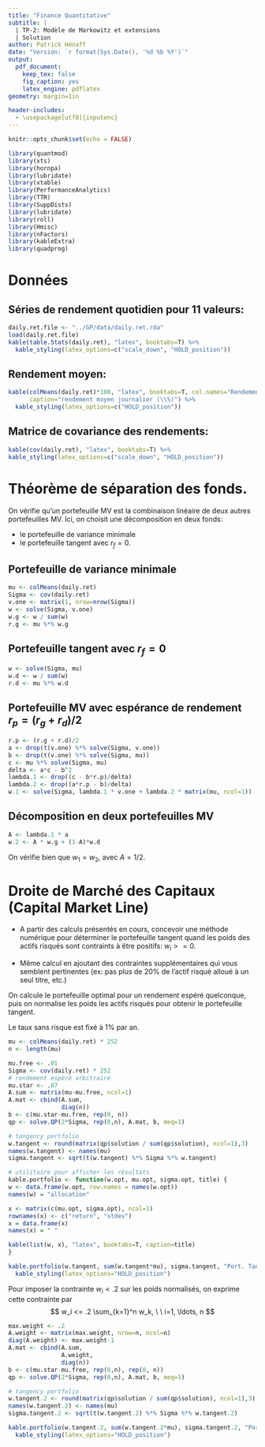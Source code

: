 ```yaml
---
title: "Finance Quantitative"
subtitle: |
  | TP-2: Modèle de Markowitz et extensions
  | Solution
author: Patrick Hénaff
date: "Version: `r format(Sys.Date(), '%d %b %Y')`"
output:
  pdf_document:
    keep_tex: false
    fig_caption: yes
    latex_engine: pdflatex
geometry: margin=1in

header-includes:
  - \usepackage[utf8]{inputenc}
---
```


```r
knitr::opts_chunk$set(echo = FALSE)
```

```r
library(quantmod)
library(xts)
library(hornpa)
library(lubridate)
library(xtable)
library(PerformanceAnalytics)
library(TTR)
library(SuppDists)
library(lubridate)
library(roll)
library(Hmisc)
library(nFactors)
library(kableExtra)
library(quadprog)
```

# Données

## Séries de rendement quotidien pour 11 valeurs:

```r
daily.ret.file <- "../GP/data/daily.ret.rda"
load(daily.ret.file)
kable(table.Stats(daily.ret), "latex", booktabs=T) %>%
  kable_styling(latex_options=c("scale_down", "HOLD_position"))
```

## Rendement moyen:

```r
kable(colMeans(daily.ret)*100, "latex", booktabs=T, col.names="Rendement",
      caption="rendement moyen journalier (\\%)") %>%
  kable_styling(latex_options=c("HOLD_position"))
```

## Matrice de covariance des rendements:

```r
kable(cov(daily.ret), "latex", booktabs=T) %>%
kable_styling(latex_options=c("scale_down", "HOLD_position"))

```

# Théorème de séparation des fonds.

On vérifie qu'un portefeuille MV est la combinaison linéaire de deux autres portefeuilles MV. Ici, on choisit une décomposition en deux fonds:

+ le portefeuille de variance minimale
+ le portefeuille tangent avec $r_f=0$.

## Portefeuille de variance minimale

```r
mu <- colMeans(daily.ret)
Sigma <- cov(daily.ret)
v.one <- matrix(1, nrow=nrow(Sigma))
w <- solve(Sigma, v.one)
w.g <- w / sum(w)
r.g <- mu %*% w.g
```

## Portefeuille tangent avec $r_f=0$

```r
w <- solve(Sigma, mu)
w.d <- w / sum(w)
r.d <- mu %*% w.d
```

## Portefeuille MV avec espérance de rendement $r_p = (r_g + r_d)/2$

```r
r.p <- (r.g + r.d)/2
a <- drop(t(v.one) %*% solve(Sigma, v.one))
b <- drop(t(v.one) %*% solve(Sigma, mu))
c <- mu %*% solve(Sigma, mu)
delta <- a*c - b^2
lambda.1 <- drop((c - b*r.p)/delta)
lambda.2 <- drop((a*r.p - b)/delta)
w.1 <- solve(Sigma, lambda.1 * v.one + lambda.2 * matrix(mu, ncol=1))
```

## Décomposition en deux portefeuilles MV

```r
A <- lambda.1 * a
w.2 <- A * w.g + (1-A)*w.d
```

On vérifie bien que $w_1 = w_2$, avec $A=1/2$.

# Droite de Marché des Capitaux (Capital Market Line)

+ A partir des calculs présentés en cours, concevoir une méthode numérique
  pour déterminer le portefeuille tangent quand les poids des actifs risqués sont contraints à être positifs: $w_i >= 0$.

+ Même calcul en ajoutant des contraintes supplémentaires qui vous semblent pertinentes     (ex: pas plus de 20\% de l'actif risqué alloué à un seul titre, etc.)


On calcule le portefeuille optimal pour un rendement espéré quelconque, puis on normalise les poids les actifs risqués pour obtenir le portefeuille tangent.

Le taux sans risque est fixé à $1\%$ par an.

```r
mu <- colMeans(daily.ret) * 252
n <- length(mu)

mu.free <- .01
Sigma <- cov(daily.ret) * 252
# rendement espéré arbitraire
mu.star <- .07
A.sum <- matrix(mu-mu.free, ncol=1)
A.mat <- cbind(A.sum,
               diag(n))
b <- c(mu.star-mu.free, rep(0, n))
qp <- solve.QP(2*Sigma, rep(0,n), A.mat, b, meq=1)

# tangency portfolio
w.tangent <- round(matrix(qp$solution / sum(qp$solution), ncol=1),3)
names(w.tangent) <- names(mu)
sigma.tangent <- sqrt(t(w.tangent) %*% Sigma %*% w.tangent)

# utilitaire pour afficher les résultats
kable.portfolio <- function(w.opt, mu.opt, sigma.opt, title) {
w <- data.frame(w.opt, row.names = names(w.opt))
names(w) = "allocation"

x <- matrix(c(mu.opt, sigma.opt), ncol=1)
rownames(x) <- c("return", "stdev")
x = data.frame(x)
names(x) = " "

kable(list(w, x), "latex", booktabs=T, caption=title)
}
```

```r
kable.portfolio(w.tangent, sum(w.tangent*mu), sigma.tangent, "Port. Tangent") %>%
  kable_styling(latex_options="HOLD_position")
```

Pour imposer la contrainte $w_i < .2$ sur les poids normalisés, on exprime cette contrainte par
$$
w_i <= .2 \sum_{k=1}^n w_k, \ \ i=1, \ldots, n
$$

```r
max.weight <- .2
A.weight <- matrix(max.weight, nrow=n, ncol=n)
diag(A.weight) <- max.weight-1
A.mat <- cbind(A.sum,
               A.weight,
               diag(n))
b <- c(mu.star-mu.free, rep(0,n), rep(0, n))
qp <- solve.QP(2*Sigma, rep(0,n), A.mat, b, meq=1)

# tangency portfolio
w.tangent.2 <- round(matrix(qp$solution / sum(qp$solution), ncol=1),3)
names(w.tangent.2) <- names(mu)
sigma.tangent.2 <- sqrt(t(w.tangent.2) %*% Sigma %*% w.tangent.2)
```

```r
kable.portfolio(w.tangent.2, sum(w.tangent.2*mu), sigma.tangent.2, "Port. Tangent < 20\\%")  %>%
  kable_styling(latex_options="HOLD_position")
```







